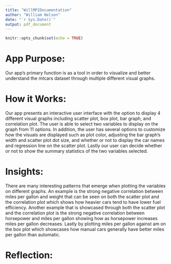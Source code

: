 ```yaml
---
title: "WillMP2Documentation"
author: "William Nelson"
date: "`r Sys.Date()`"
output: pdf_document
---
```


```r
knitr::opts_chunk$set(echo = TRUE)
```

# App Purpose:

Our app's primary function is as a tool in order to visualize and better understand the mtcars dataset through multiple different visual graphs.

# How it Works:

Our app presents an interactive user interface with the option to display 4 different visual graphs including scatter plot, box plot, bar graph, and correlation plot. The user is able to select two variables to display on the graph from 11 options. In addition, the user has several options to customize how the visuals are displayed such as plot color, adjusting the bar graph's width and scatter plot dot size, and whether or not to display the car names and regression line on the scatter plot. Lastly our user can decide whether or not to show the summary statistics of the two variables selected.

# Insights:

There are many interesting patterns that emerge when plotting the variables on different graphs. An example is the strong negative correlation between miles per gallon and weight that can be seen on both the scatter plot and the correlation plot which shows how heavier cars tend to have lower fuel efficiency. Another example that is showcased through both the scatter plot and the correlation plot is the strong negative correlation between horsepower and miles per gallon showing how as horsepower increases miles per gallon decreases. Lastly by plotting miles per gallon against am on the box plot which showcases how manual cars generally have better miles per gallon than automatic.

# Reflection:
